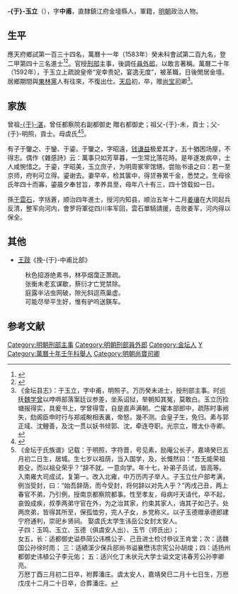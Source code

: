 {{noteTA
|1=zh-hans:于; zh-hant:于;
|2=于
}}
{{明清人物信息框
| 姓名 = 于玉立
| 原名 =
| 圖片名稱= 
| 圖片大小 =
| 圖片說明 = 
| 最高職務 = 刑部員外郎
| 國家 = 大明 
| 爵位 =
| 籍貫 = 直隸鎮江府金壇縣
| 族裔 = 
| 字號 = 字中甫
| 諡號 =
| 出生日期 = 生年不詳
| 出生地點 =
| 逝世日期 = 天啟年間
| 逝世地點 =
| 墓葬 =
| 配偶 = 
| 親屬 = 
| 出身 =
* 萬曆十年壬午科舉人
* 萬曆十一年癸未科進士
| 經歷 =
| 著作 =  
}}
'''-{于}-玉立'''（{{bd|？||1621年？|catIdx=Yu}}），字'''中甫'''，直隸鎮江府金壇縣人，軍籍，[[明朝|明朝]]政治人物。

== 生平 ==
應天府鄉試第一百三十四名，萬曆十一年（1583年）癸未科會試第二百九名，登二甲第四十三名進士<ref>{{Cite book|title=《皇明贡举考》卷五|last=（明）[[张朝瑞|张朝瑞]]|first=|publisher=《续修四库全书》史部第828册|year=|isbn=|location=|pages=}}</ref><ref>{{Cite book|title=贡举志五种 上|last=鲁小俊，江俊伟著|first=|publisher=武汉：武汉大学出版社|year=2009|isbn=978-7-307-07043-1|location=|pages=}}</ref>。官授[[刑部|刑部]]主事，後調任[[員外郎|員外郎]]，以敢言著稱。萬曆二十年（1592年），于玉立上疏說皇帝“宠幸贵妃，宴逸无度”，被革職，日後閒居金壇。居鄉期間與[[東林黨|東林黨]]人有往來，不復出仕。[[天启|天启]]初，卒，赠[[尚宝司|尚宝司]]卿<ref>《金坛县志》：于玉立，字中甫，明照子。万历癸未进士，授刑部主事。时巡抚[[魏学曾|魏学曾]]以哱㗑部落案廷议参差，坐系诏狱，举朝知其冤，莫敢白。玉立历捡塘报得实，具爰书上，学曾得雪，自是直声满朝。㝉擢本部郎中，疏陈时事阙失，劾阁臣申时行与郑戚畹相表裏，帝怒，幾不测。会皇子生，免归。素与郭正域、沈鲤善，及沈一贯以妖书倾郭、沈，牵连夺职。光宗立，赠太仆寺卿。</ref>。

== 家族 ==
曾祖[[于湛|-{于}-湛]]，曾任都察院右副都御史  贈右都御史；祖父-{于}-未，貢士；父-{于}-明照，貢士。母虞氏<ref>{{Cite book|title=天一阁藏明代科举录选刊 登科录 点校本|last=龚延明主编|first=|publisher=宁波出版社|year=2016|isbn=978-7-5526-2320-8|location=宁波|pages=|quote=《天一閣藏明代科舉錄選刊.登科錄》之《萬曆十一年癸未科殿試登科錄》}}</ref><ref> 《金坛于氏族谱》记载：于明照，字符晋，号见素，励庵公长子，嘉靖癸巳五月初二日生，居城。生七岁以祖荫，当入国学，及，长慨然曰：“吾无能荣祖若殳，而以祖殳荣乎？”辞不就。一意向学。年十七，补弟子员试，皆高等。入南雍大司成试，复第一。改入北雍，中万历丙子举人。子玉立仕户部考满，例当受封，曰：“始吾辞荫，而今受封，将何辞以对先人乎？”丙戌己丑，两上春官不弟，乃引例，授南京都察院都事。性至孝友，母病吁天请代，卒不起，哀毁成疾，叔季两弟守官在外，为之治其家，约束其家人，诲其子如己子。处两庶弟，皆得其所至，保孤恤穷，完人子女，乡党称义。以子玉德赠承德郎建宁府通判，崇祀乡贤祠。
娶虞氏太学生讳岳公女封太安人。<br>
子四：玉鸣、玉立、玉德（俱虞安人出）、玉节（师氏出）；<br>
女五，长：适都御史谥恭简公讳樵公子、己丑进士检讨叅议王肯堂；次：适魏国公孙徐时雨；
三：适績溪少保兵部尚书谥襄懋讳宗宪公孙胡焌；四：适扬州都御史讳植公子李元佑；
五：适兴化丁未状元大学士谥文定讳春芳公孙李卿亮。<br>
万厯丁酉三月初二日卒，袝葬潘庄。虞太安人，嘉靖癸巳二月十七日生，万厯戊戌十二月二十日卒，合葬潘庄。 </ref>。

有子于鑒之、于鑾、于鎏。于鑒之，字昭遠，[[钱谦益|钱谦益]]极爱其才，五十猶困场屋，不得志。偶作《雜感詩》云：萬事只如芳草暮，一生常比落花時。是年遂发病卒，士人咸惋惜之。于鎏，字昭美，玉立庶子，为明周冢宰馆甥，尝贻书语之曰：若一至京师，府判可立得。鎏谢去。妻早卒，检其箧中，得贷券累千金，悉焚之。生母徐氏年四十而寡，鎏晨夕奉甘旨，孝养具至，母年八十有三，四十馀载如一日。

孫[[于雲石|于雲石]]，字括蒼，顺治四年進士，授河内知县，顺治五年十二月[[姜瓖|姜瓖]]在大同起兵反清，整军向河内，會罗将軍從四川率军回，雲石單騎請援，击败姜军，河内得以保全。

==其他==
*[[王跂|王跂]]《挽-{于}-中甫比部》
:秋色招游绝素书，林亭烟霭正萧疏。
:张衡未老玄谋歇，蔡衍才亡党禁除。
:庭露半沾虫网破，隙光斜逗燕巢虚。
:可能尽举平生好，惟有驴呜送鍈车。

==参考文献==
{{reflist}}

{{萬曆十一年癸未科殿試金榜}}
{{DEFAULTSORT:Yu于}}
[[Category:明朝刑部主事|Category:明朝刑部主事]]
[[Category:明朝刑部員外郎|Category:明朝刑部員外郎]]
[[Category:金坛人|Category:金坛人]]
[[Category:于姓|Y]]
[[Category:萬曆十年壬午科舉人|Category:萬曆十年壬午科舉人]]
[[Category:明朝尚寶司卿|Category:明朝尚寶司卿]]